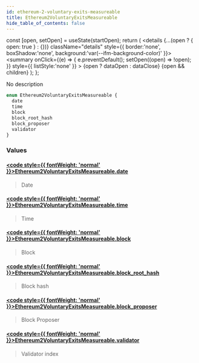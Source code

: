 ```yaml
---
id: ethereum-2-voluntary-exits-measureable
title: Ethereum2VoluntaryExitsMeasureable
hide_table_of_contents: false
---
```







  const [open, setOpen] = useState(startOpen);
  return (
    <details {...(open ? { open: true } : {})} className="details" style={{ border:'none', boxShadow:'none', background:'var(--ifm-background-color)' }}>
      <summary
        onClick={(e) => {
          e.preventDefault();
          setOpen((open) => !open);
        }}
        style={{ listStyle:'none' }}
      >
      {open ? dataOpen : dataClose}
      </summary>
      {open && children}
    </details>
  );
};








No description


```graphql
enum Ethereum2VoluntaryExitsMeasureable {
  date
  time
  block
  block_root_hash
  block_proposer
  validator
}
```




### Values

#### [<code style={{ fontWeight: 'normal' }}>Ethereum2VoluntaryExitsMeasureable.<b>date</b></code>](#)  
> 
> 
> Date
> 

#### [<code style={{ fontWeight: 'normal' }}>Ethereum2VoluntaryExitsMeasureable.<b>time</b></code>](#)  
> 
> 
> Time
> 

#### [<code style={{ fontWeight: 'normal' }}>Ethereum2VoluntaryExitsMeasureable.<b>block</b></code>](#)  
> 
> 
> Block
> 

#### [<code style={{ fontWeight: 'normal' }}>Ethereum2VoluntaryExitsMeasureable.<b>block_root_hash</b></code>](#)  
> 
> 
> Block hash
> 

#### [<code style={{ fontWeight: 'normal' }}>Ethereum2VoluntaryExitsMeasureable.<b>block_proposer</b></code>](#)  
> 
> 
> Block Proposer
> 

#### [<code style={{ fontWeight: 'normal' }}>Ethereum2VoluntaryExitsMeasureable.<b>validator</b></code>](#)  
> 
> 
> Validator index
> 



